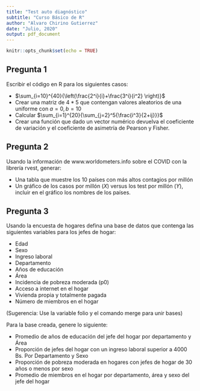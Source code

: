 ```yaml
---
title: "Test auto diagnóstico"
subtitle: "Curso Básico de R"
author: "Alvaro Chirino Gutierrez"
date: "Julio, 2020"
output: pdf_document
---
```


```r
knitr::opts_chunk$set(echo = TRUE)
```

## Pregunta 1 

Escribir el código en R para los siguientes casos:

  * $\sum_{i=10}^{40}{\left(\frac{2^i}{i}+\frac{3^i}{i^2} \right)}$
  * Crear una matriz de $4*5$ que contengan valores aleatorios de una uniforme con $a=0, b=10$
  * Calcular $\sum_{i=1}^{20}{\sum_{j=2}^5{\frac{i^3}{2+ij}}}$
  * Crear una función que dado un vector numérico devuelva el coeficiente de variación y el coeficiente de asimetría de Pearson y Fisher.
  

## Pregunta 2
Usando la información de www.worldometers.info sobre el COVID con la librería rvest, generar:

  * Una tabla que muestre los 10 países con más altos contagios por millón
  * Un gráfico de los casos por millón ($X$) versus los test por millón ($Y$), incluir en el gráfico los nombres de los países.

## Pregunta 3 

Usando la encuesta de hogares defina una base de datos que contenga las siguientes variables para los jefes de hogar:

  + Edad
  + Sexo 
  + Ingreso laboral
  + Departamento 
  + Años de educación
  + Área
  + Incidencia de pobreza moderada (p0)
  + Acceso a internet en el hogar
  + Vivienda propia y totalmente pagada
  + Número de miembros en el hogar

(Sugerencia: Use la variable folio y el comando merge para unir bases)

Para la base creada, genere lo siguiente: 

  + Promedio de años de educación del jefe del hogar por departamento y Área 
  + Proporción de jefes del hogar con un ingreso laboral superior a 4000 Bs. Por Departamento y Sexo 
  + Proporción de pobreza moderada en hogares con jefes de hogar de 30 años o menos por sexo 
  + Promedio de miembros en el hogar por departamento, área y sexo del jefe del hogar
